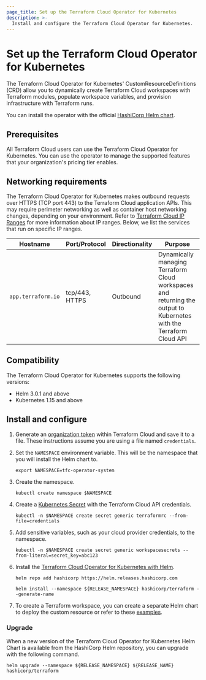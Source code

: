 ```yaml
---
page_title: Set up the Terraform Cloud Operator for Kubernetes
description: >-
  Install and configure the Terraform Cloud Operator for Kubernetes.
---
```


# Set up the Terraform Cloud Operator for Kubernetes

The Terraform Cloud Operator for Kubernetes' CustomResourceDefinitions (CRD) allow you to dynamically create Terraform Cloud workspaces with Terraform modules, populate workspace variables, and provision infrastructure with Terraform runs. 

You can install the operator with the official [HashiCorp Helm chart](https://github.com/hashicorp/terraform-cloud-operator).

## Prerequisites

All Terraform Cloud users can use the Terraform Cloud Operator for Kubernetes. You can use the operator to manage the supported features that your organization's pricing tier enables. 


## Networking requirements

The Terraform Cloud Operator for Kubernetes makes outbound requests over HTTPS (TCP port 443) to the Terraform Cloud application APIs. This may require perimeter networking as well as container host networking changes, depending on your environment. Refer to [Terraform Cloud IP Ranges](/terraform/cloud-docs/architectural-details/ip-ranges) for more information about IP ranges. Below, we list the services that run on specific IP ranges.

| Hostname         | Port/Protocol  | Directionality | Purpose                                                                                                            |
| ---------------- | -------------- | -------------- | ------------------------------------------------------------------------------------------------------------------ |
| `app.terraform.io` | tcp/443, HTTPS | Outbound       | Dynamically managing Terraform Cloud workspaces and returning the output to Kubernetes with the Terraform Cloud API |

## Compatibility

The Terraform Cloud Operator for Kubernetes supports the following versions:

* Helm 3.0.1 and above
* Kubernetes 1.15 and above

## Install and configure

1. Generate an [organization token](/terraform/cloud-docs/users-teams-organizations/api-tokens#organization-api-tokens) within Terraform Cloud and save it to a file. These instructions assume you are using a file named `credentials`.

1. Set the `NAMESPACE` environment variable. This will be the namespace that you will install the Helm chart to.

   ```
   export NAMESPACE=tfc-operator-system
   ```

1. Create the namespace.

   ```
   kubectl create namespace $NAMESPACE
   ```

1. Create a [Kubernetes Secret](https://kubernetes.io/docs/concepts/configuration/secret/) with the Terraform Cloud API credentials.

   ```
   kubectl -n $NAMESPACE create secret generic terraformrc --from-file=credentials
   ```

1. Add sensitive variables, such as your cloud provider credentials, to the namespace.

   ```
   kubectl -n $NAMESPACE create secret generic workspacesecrets --from-literal=secret_key=abc123
   ```

1. Install the [Terraform Cloud Operator for Kubernetes with Helm](https://github.com/hashicorp/terraform-helm).

   ```
   helm repo add hashicorp https://helm.releases.hashicorp.com

   helm install --namespace ${RELEASE_NAMESPACE} hashicorp/terraform --generate-name
   ```

1. To create a Terraform workspace, you can create a separate Helm chart to deploy the custom resource or refer to these [examples](https://github.com/hashicorp/terraform-helm/tree/master/example).

### Upgrade

When a new version of the Terraform Cloud Operator for Kubernetes Helm Chart is available from the HashiCorp Helm repository, you can upgrade with the following command.

```
helm upgrade --namespace ${RELEASE_NAMESPACE} ${RELEASE_NAME} hashicorp/terraform
```
